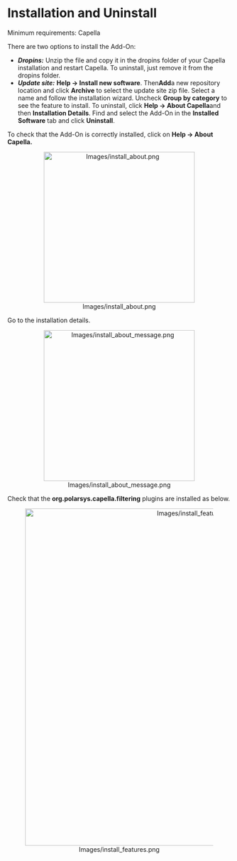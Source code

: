<!--
  Copyright (c) 2018 THALES GLOBAL SERVICES.
  All rights reserved. This program and the accompanying materials
  are made available under the terms of the Eclipse Public License v1.0
  which accompanies this distribution, and is available at
  http://www.eclipse.org/legal/epl-v10.html

  Contributors:
       Thales - initial API and implementation
-->
=Installation and Uninstall=

Minimum requirements: Capella

There are two options to install the Add-On:

* '''''Dropins:''''' Unzip the file and copy it in the dropins folder of your Capella installation and restart Capella. To uninstall, just remove it from the dropins folder.
* '''''Update site:''''' '''Help -&gt; Install new software'''. Then''' Add '''a new repository location and click '''Archive''' to select the update site zip file. Select a name and follow the installation wizard. Uncheck '''Group by category''' to see the feature to install. To uninstall, click '''Help -&gt; About Capella '''and then '''Installation Details'''. Find and select the Add-On in the '''Installed Software''' tab and click '''Uninstall'''.

To check that the Add-On is correctly installed, click on '''Help -&gt; About Capella.'''

<center>[[Image:Images/install_about.png|340px]]</center>

Go to the installation details.

<center>[[Image:Images/install_about_message.png|340px]]</center>

Check that the ''' org.polarsys.capella.filtering''' plugins are installed as below.

<center>[[Image:Images/install_features.png|760px]]</center>

